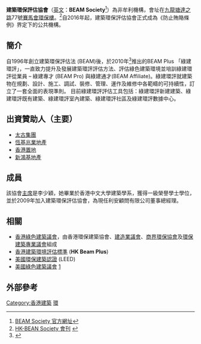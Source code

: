 {{DISPLAYTITLE:建築環保評估協會}}

'''建築環保評估協會'''（[[英文|英文]]：'''BEAM Society'''<ref>[http://www.beamsociety.org.hk/en_index.php BEAM Society 官方網址]</ref>）為非牟利機構，會址在[[九龍塘|九龍塘]][[達之路|達之路]]77號[[賽馬會環保樓|賽馬會環保樓]]。<ref>[http://www.hk-beam.org.hk/fileLibrary/HK-BEAM_Newsletter%20DEC%2004.pdf HK-BEAN Society 會刊] {{webarchive|url=https://web.archive.org/web/20090920122008/http://www.hk-beam.org.hk/fileLibrary/HK-BEAM_Newsletter%20DEC%2004.pdf |date=2009-09-20 }}</ref>自2016年起，建築環保評估協會正式成為《防止賄賂條例》界定下的公共機構。 

==簡介==
自1996年創立建築環保評估法 (BEAM)後，於2010年<ref>{{Cite web|title=BEAM Society Limited 十周年刊物|url=https://www.beamsociety.org.hk/en_resources_3_details.php?id=48}}</ref>推出的BEAM Plus 「綠建環評」，一直致力提升及發展建築環評評估方法、評估綠色建築環境並培訓綠建環評從業員 – 綠建專才 (BEAM Pro) 與綠建通才(BEAM Affiliate)。綠建環評就建築物在規劃、設計、施工、調試、裝修、管理、運作及維修中各範疇的可持續性，訂立了一套全面的表現準則。 目前綠建環評評估工具包括：綠建環評新建建築、綠建環評既有建築、綠建環評室內建築、綠建環評社區及綠建環評數據中心。

==出資贊助人（主要）==
*[[太古集團|太古集團]]
*[[恆基兆業地產|恆基兆業地產]]
*[[香港置地|香港置地]]
*[[新鴻基地產|新鴻基地產]]

==成員==
該協會[[主席|主席]]是李少穎，她畢業於香港中文大學建築學系，獲得一級榮譽學士學位，並於2009年加入建築環保評估協會，為現任利安顧問有限公司董事總經理。

== 相關 ==
*[[香港綠色建築議會|香港綠色建築議會]]，由香港環保建築協會、[[建造業議會|建造業議會]]、[[商界環保協會|商界環保協會]]及[[環保建築專業議會|環保建築專業議會]]組成
*[[香港建築環境評估標準|香港建築環境評估標準]] ('''HK Beam Plus''')
*[[美國環保建築認證|美國環保建築認證]] (LEED)
*[[美國綠色建築議會|美國綠色建築議會]] [http://www.hket.com/eti/search/article.do?id=cea25338-5108-40ca-be3a-6ec3832baa9b-669497&category=green_news]

==外部參考==
{{reflist}}

{{香港組織小作品}}

[[Category:香港建築|Category:香港建築]]
[[Category:香港專業團體|環]]